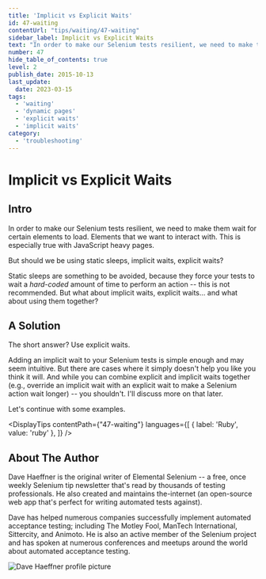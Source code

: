 ```yaml
---
title: 'Implicit vs Explicit Waits'
id: 47-waiting
contentUrl: "tips/waiting/47-waiting"
sidebar_label: Implicit vs Explicit Waits
text: "In order to make our Selenium tests resilient, we need to make them wait for certain elements to load. Elements that we want to interact with. This is especially true with JavaScript heavy pages."
number: 47
hide_table_of_contents: true
level: 2
publish_date: 2015-10-13
last_update:
  date: 2023-03-15
tags:
  - 'waiting'
  - 'dynamic pages'
  - 'explicit waits'
  - 'implicit waits'
category:
  - 'troubleshooting'
---
```


# Implicit vs Explicit Waits

## Intro

In order to make our Selenium tests resilient, we need to make them wait for certain elements to load. Elements that we want to interact with. This is especially true with JavaScript heavy pages.

But should we be using static sleeps, implicit waits, explicit waits?

Static sleeps are something to be avoided, because they force your tests to wait a _hard-coded_ amount of time to perform an action -- this is not recommended. But what about implicit waits, explicit waits... and what about using them together?

## A Solution

The short answer? Use explicit waits.

Adding an implicit wait to your Selenium tests is simple enough and may seem intuitive. But there are cases where it
simply doesn't help you like you think it will. And while you can combine explicit and implicit waits together
(e.g., override an implicit wait with an explicit wait to make a Selenium action wait longer) -- you shouldn't.
I'll discuss more on that later.

Let's continue with some examples.




<DisplayTips contentPath={"47-waiting"} languages={[
    { label: 'Ruby', value: 'ruby' },
]} />


## About The Author

Dave Haeffner is the original writer of Elemental Selenium -- a free, once weekly Selenium tip newsletter that's read
by thousands of testing professionals. He also created and maintains the-internet (an open-source web app that's
perfect for writing automated tests against).

Dave has helped numerous companies successfully implement automated acceptance testing; including The Motley Fool,
ManTech International, Sittercity, and Animoto. He is also an active member of the Selenium project and has spoken
at numerous conferences and meetups around the world about automated acceptance testing.

![Dave Haeffner profile picture](/img/authors/dave-haeffner.jpeg#author-img 'a title')


